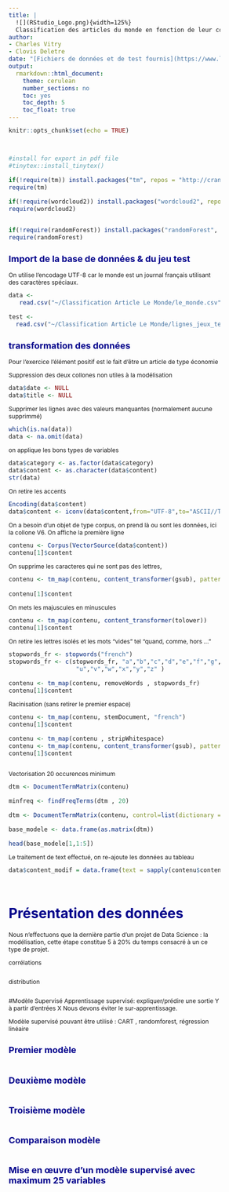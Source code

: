 ```yaml
---
title: |
  ![](RStudio_Logo.png){width=125%}  
  Classification des articles du monde en fonction de leur contenu
author: 
- Charles Vitry
- Clovis Deletre
date: "[Fichiers de données et de test fournis](https://www.lemonde.fr/)"
output:
  rmarkdown::html_document:
    theme: cerulean
    number_sections: no
    toc: yes
    toc_depth: 5
    toc_float: true
---
```

<style type="text/css">

body{ /* Normal  */
      font-size: 12px;
  }
td {  /* Table  */
  font-size: 8px;
}
h1.title {
  font-size: 38px;
  color: DarkBlue;
}
h1 { /* Header 1 */
  font-size: 28px;
  color: DarkBlue;
}
h2 { /* Header 2 */
    font-size: 18px;
  color: DarkBlue;
}
h3 { /* Header 3 */
  font-size: 15px;
  font-family: "Times New Roman", Times, serif;
  color: DarkBlue;
}
code.r{ /* Code block */
    font-size: 12px;
}
pre { /* Code block - determines code spacing between lines */
    font-size: 14px;
}
</style>

```r
knitr::opts_chunk$set(echo = TRUE)



#install for export in pdf file
#tinytex::install_tinytex()

if(!require(tm)) install.packages("tm", repos = "http://cran.us.r-project.org")
require(tm)

if(!require(wordcloud2)) install.packages("wordcloud2", repos = "http://cran.us.r-project.org")
require(wordcloud2)


if(!require(randomForest)) install.packages("randomForest", repos = "http://cran.us.r-project.org")
require(randomForest)
```



## Import de la base de données & du jeu test

On utilise l'encodage UTF-8 car le monde est un journal français utilisant des caractères spéciaux.
```r
data <- 
   read.csv("~/Classification Article Le Monde/le_monde.csv", encoding="UTF-8", sep=";", comment.char="#")

test <- 
  read.csv("~/Classification Article Le Monde/lignes_jeux_tests.csv")

```

## transformation des données
Pour l’exercice l’élément positif est le fait d’être un article de type économie

Suppression des deux collones non utiles à la modélisation
```r
data$date <- NULL
data$title <- NULL
```

Supprimer les lignes avec des valeurs manquantes (normalement aucune supprimmé)
```r
which(is.na(data))
data <- na.omit(data)
```
on applique les bons types de variables
```r
data$category <- as.factor(data$category)
data$content <- as.character(data$content)
str(data)
```


On retire les accents
```r
Encoding(data$content)
data$content <- iconv(data$content,from="UTF-8",to="ASCII//TRANSLIT")

```
On a besoin d'un objet de type corpus, 
on prend là ou sont les données, ici la collone V6.
On affiche la première ligne
```r
contenu <- Corpus(VectorSource(data$content))
contenu[1]$content

```



On supprime les caracteres qui ne sont pas des lettres,
```r
contenu <- tm_map(contenu, content_transformer(gsub), pattern = "[^a-zA-Z]", replacement = " ")
                 
contenu[1]$content


```
On mets les majuscules en minuscules
```r
contenu <- tm_map(contenu, content_transformer(tolower))
contenu[1]$content

```


On retire les lettres isolés et les mots "vides" tel "quand, comme, hors ..."
```r
stopwords_fr <- stopwords("french")
stopwords_fr <- c(stopwords_fr, "a","b","c","d","e","f","g","h","i","j","k","l","m","n","o","p","q","r","s","t",
                   "u","v","w","x","y","z" )

contenu <- tm_map(contenu, removeWords , stopwords_fr)
contenu[1]$content

```
Racinisation (sans retirer le premier espace)
```r
contenu <- tm_map(contenu, stemDocument, "french")
contenu[1]$content

contenu <- tm_map(contenu , stripWhitespace)
contenu <- tm_map(contenu, content_transformer(gsub), pattern = "^\\s+", replacement = "")
contenu[1]$content



```

Vectorisation
20 occurences minimum
```r
dtm <- DocumentTermMatrix(contenu)

minfreq <- findFreqTerms(dtm , 20) 

dtm <- DocumentTermMatrix(contenu, control=list(dictionary = minfreq, weighting= weightTf)) 

base_modele <- data.frame(as.matrix(dtm))

head(base_modele[1,1:5])

```

Le traitement de text effectué, on re-ajoute les données au tableau
```r
data$content_modif = data.frame(text = sapply(contenu$content, as.character), stringsAsFactors = FALSE)[,1]

```




```r

```

```r

```


# Présentation des données

Nous n'effectuons que la dernière partie d'un projet de Data Science : la modélisation,
cette étape constitue 5 à 20% du temps consacré à un ce type de projet.

corrélations
```r

```

distribution
```r

```

#Modèle Supervisé
Apprentissage supervisé: expliquer/prédire  une sortie Y à partir d’entrées X 
Nous devons éviter le sur-apprentissage.

Modèle supervisé pouvant être utilisé : CART , randomforest, régression linéaire



## Premier modèle
```r

```

## Deuxième modèle
```r

```

## Troisième modèle
```r

```

## Comparaison modèle
```r

```

## Mise en œuvre d’un modèle supervisé avec maximum 25 variables
```r

```

```r

```

```r

```

```r

```



